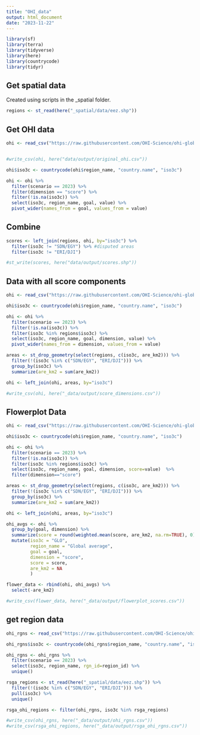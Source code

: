 ```yaml
---
title: "OHI_data"
output: html_document
date: "2023-11-22"
---
```


```r
library(sf)
library(terra)
library(tidyverse)
library(here)
library(countrycode)
library(tidyr)

```

## Get spatial data
Created using scripts in the _spatial folder.
```r

regions <- st_read(here("_spatial/data/eez.shp"))
```

## Get OHI data
```r

ohi <- read_csv("https://raw.githubusercontent.com/OHI-Science/ohi-global/draft/yearly_results/global2023/OHI_final_formatted_scores_2023-10-02.csv")


#write_csv(ohi, here("data/output/original_ohi.csv"))

ohi$iso3c <- countrycode(ohi$region_name, "country.name", "iso3c")

ohi <- ohi %>%
  filter(scenario == 2023) %>%
  filter(dimension == "score") %>%
  filter(!is.na(iso3c)) %>%
  select(iso3c, region_name, goal, value) %>%
  pivot_wider(names_from = goal, values_from = value)

```

## Combine
```r
scores <- left_join(regions, ohi, by="iso3c") %>%
  filter(iso3c != "SDN/EGY") %>% #disputed areas
  filter(iso3c != "ERI/DJI")

#st_write(scores, here("data/output/scores.shp"))


```


## Data with all score components
```r
ohi <- read_csv("https://raw.githubusercontent.com/OHI-Science/ohi-global/draft/yearly_results/global2023/OHI_final_formatted_scores_2023-10-02.csv")

ohi$iso3c <- countrycode(ohi$region_name, "country.name", "iso3c")

ohi <- ohi %>%
  filter(scenario == 2023) %>%
  filter(!is.na(iso3c)) %>%
  filter(iso3c %in% regions$iso3c) %>%
  select(iso3c, region_name, goal, dimension, value) %>%
  pivot_wider(names_from = dimension, values_from = value)

areas <- st_drop_geometry(select(regions, c(iso3c, are_km2))) %>%
  filter(!(iso3c %in% c("SDN/EGY", "ERI/DJI"))) %>%
  group_by(iso3c) %>%
  summarize(are_km2 = sum(are_km2))

ohi <- left_join(ohi, areas, by="iso3c")

#write_csv(ohi, here("_data/output/score_dimensions.csv"))

```

## Flowerplot Data
```r
ohi <- read_csv("https://raw.githubusercontent.com/OHI-Science/ohi-global/draft/yearly_results/global2023/OHI_final_formatted_scores_2023-10-02.csv")

ohi$iso3c <- countrycode(ohi$region_name, "country.name", "iso3c")

ohi <- ohi %>%
  filter(scenario == 2023) %>%
  filter(!is.na(iso3c)) %>%
  filter(iso3c %in% regions$iso3c) %>%
  select(iso3c, region_name, goal, dimension, score=value)  %>%
  filter(dimension=="score")

areas <- st_drop_geometry(select(regions, c(iso3c, are_km2))) %>%
  filter(!(iso3c %in% c("SDN/EGY", "ERI/DJI"))) %>%
  group_by(iso3c) %>%
  summarize(are_km2 = sum(are_km2))

ohi <- left_join(ohi, areas, by="iso3c")

ohi_avgs <- ohi %>%
  group_by(goal, dimension) %>%
  summarize(score = round(weighted.mean(score, are_km2, na.rm=TRUE), 0)) %>%
  mutate(iso3c = "GLO",
         region_name = "Global average",
         goal = goal,
         dimension = "score",
         score = score,
         are_km2 = NA
         )

flower_data <- rbind(ohi, ohi_avgs) %>%
  select(-are_km2)

#write_csv(flower_data, here("_data/output/flowerplot_scores.csv"))

```



## get region data
```r
ohi_rgns <- read_csv("https://raw.githubusercontent.com/OHI-Science/ohi-global/draft/yearly_results/global2023/OHI_final_formatted_scores_2023-10-02.csv")

ohi_rgns$iso3c <- countrycode(ohi_rgns$region_name, "country.name", "iso3c")

ohi_rgns <- ohi_rgns %>%
  filter(scenario == 2023) %>%
  select(iso3c, region_name, rgn_id=region_id) %>%
  unique()

rsga_regions <- st_read(here("_spatial/data/eez.shp")) %>%
  filter(!(iso3c %in% c("SDN/EGY", "ERI/DJI"))) %>%
  pull(iso3c) %>%
  unique()

rsga_ohi_regions <- filter(ohi_rgns, iso3c %in% rsga_regions)

#write_csv(ohi_rgns, here("_data/output/ohi_rgns.csv"))
#write_csv(rsga_ohi_regions, here("_data/output/rsga_ohi_rgns.csv"))


```